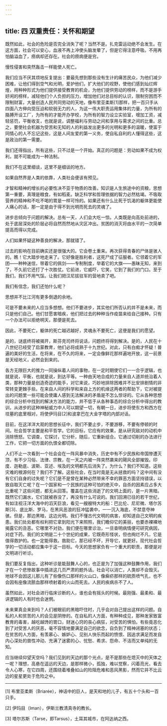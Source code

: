 ```yaml
---
---
---
```

title: 四 双重责任：关怀和期望
---




既然如此，社会的危险是否完全消失了呢？当然不是。扎克雷运动绝不会发生。在这方面，社会可以安心，血液不再上冲使头脑发晕了，但是它得注意呼吸。不用再怕脑溢血了，痨病却还存在。社会的痨病便是穷。

慢性侵害和突然轰击一样能使人死亡。

我们应当不厌其烦地反复提出：要最先想到那些没有生计的痛苦民众，为他们减少困难，让他们得到空气和光明，爱护他们，扩大他们的视野，使他们感到灿烂辉煌，用种种形式为他们提供接受教育的机会，为他们提供劳动的榜样，而不是游手好闲的榜样，减轻他们个人负担的压力，增加他们对总目标的认识，限制穷困而不限制财富，大量创造人民共同劳动的天地，像布里亚柔斯[1]那样，把一百只手从四面八方伸向受压迫和软弱无力的人，为这一伟大职责运用集体的力量，为所有的胳膊开设工厂，为所有的才能开办学校，为所有的智力设立实验室，增加工资，减轻惩罚，平衡收支，也就是说，调整福利与劳动之间和享用与需求之间的比重。总之，要使社会机器为受苦和无知的人的利益发出更多的光明和更多的温暖，使富于同情心的人不忘记这些，这是人间友爱的第一义务，使自私自利的人懂得这些，这是政治的第一需要。

我们还得指出，所有这些，只不过是一个开始。真正的问题是：劳动如果不成为权利，就不可能成为一种法制。

我们不在这里细谈，这里不是细谈的地方。

如果自然界是人类的依靠，人类社会便该有预见。

才智和精神的增长的必要性决不亚于物质的改善。知识是人生旅途中的资粮，思想第一重要，真理是粮食，有如稻麦。缺乏科学和哲理依据的智力必然枯竭。不吸取营养的精神和不吃不喝的胃是一样可怜的。如果还有什么比死于饥渴的躯体更能使人痛心的话，那一定是由于得不到光明而死去的灵魂了。

进步总倾向于问题的解决。总有一天，人们会大吃一惊。人类既是向高处前进的，处于底层深处的阶层必将自然而然地从灾区冲出。贫困的消灭将由水平的一次简单提高而得以完成。

人们如果怀疑这种善良的解决，那就错了。

过去的影响在目前确实还是很强大的。它会卷土重来。再次获得青春的尸体是骇人的。瞧！它大踏步地走来了。它好像是胜利者，这死尸成了征服者。它领着它的军团——种种迷信，带着它的佩剑——专制制度，举着它的大旗——愚昧无知，来到了，不久前它还打了十次胜仗。它前进，它威吓，它笑，它到了我们的门口。至于我们，我们不用气馁。让我们把汉尼拔驻军的营地卖了吧。

我们有信念，我们还怕什么呢？

思想并不比江河有更多倒退的余地。

可是不要未来的人应当多想想。他们不要进步，其实他们所否认的并不是未来，而只是他们自己。他们甘愿害暗疾，他们把过去的种种当作疫苗来给自己接种。只有一个办法可以拒绝明天，那便是死去。

因此，不要死亡，躯体的死亡越迟越好，灵魂永不要死亡，这便是我们的愿望。

是的，谜底终将被揭开，斯芬克司终将说话，问题终将得到解决。是的，人民在十八世纪已经受了启蒙教育，他们必将成熟于十九世纪。对此，只有白痴才怀疑！普遍的美好的生活，在将来，在不久的将来，一定会像鲜花那样遍地开放，这一前景是天经地义，必然会到来的。

各方无限巨大的推力一同操纵着人间的事物，在一定时期使它们一一合乎逻辑，也就是说，平衡，也就是说，到达平等。一种由天地合成的力量来自人道并统治着人类，那种力量是创造奇迹的能手，对它来说，巧妙地排除困难并不比安排剧情的非常转变更棘手些。在来自人间的科学和来自上方的机缘这两者的帮助下，它对被提出的问题里一些可能会使庸人感到无法解决的矛盾是不怎么惊讶的。它从各种思想的综合分析中找到的解决方法的能力，并不低于从各种事态的综合分析中得出的教训，从进步的这种神秘威力中人可以期望一切，有朝一日，进步将使东方和西方在坟墓的底里相对，将使伊玛目[2]和波拿巴在大金字塔的内部对话。

目前，在这洋洋大观的思想长征中，我们不要止步，不要游移，不要有停顿的时间。社会哲学主要是和平哲学。它的目标，它应有的效果，是从研究敌对的动机中消除愤怒。它调查，它探讨，它分析，随后，它重新组合。它通过切削的办法进行工作，它把一切方面的仇恨全都切除。

人们不止一次看到一个社会会在一阵风暴中消失，历史中有不少民族和帝国惨遭灭顶，有不少习俗、法律、宗教，在一天之内被一阵突然袭来的飓风全部摧毁。印度、迦勒底、波斯、亚述、埃及的文明都先后消失了。为什么？我们不知道。这些灾难的根源何在？我们不了解。这些社会，在当时竟是无从拯救的吗？这中间有没有它们自身的过失呢？它们是不是曾在某种必然带来不幸的罪恶方面坚持错误，以致自取灭亡呢？在一个国家和一个民族的这种可怕的绝灭中，自杀的因素应占多大比重呢？这些问题，都无从回答。覆盖在这些消逝了的文明上面的，是一片黑暗。既然它们漏水，它们就被吞没了，再没有什么可说的。我们回溯已往的若干世纪，有如注视汪洋大海中的滔天巨浪，看见一艘艘特大的船：巴比伦、尼尼微、塔尔苏斯[3]、底比斯、罗马，在黑风恶浪的狂冲猛袭中，一一沉入海底，不禁意夺神骇。但是，那边黑暗，这边光明。我们不懂古代文明的病害，却知道自己文明的疾患。我们处处都有权利把它拿到阳光下来照照，我们瞻仰它的美丽，也要赤裸裸地揭露它的丑恶。它哪里不对劲，我们便在哪里诊治，一旦查明病情便可研究病因，对症下药。我们的文明是二十个世纪的成果，它既奇形怪状，但也绚烂不凡，它是值得救护的。也一定能得救。救助它，那已经不坏，开导它，就更好。现代社会哲学的一切活动都应集中于这一目标。今天的思想家负有一个重大的职责，那便是对文明进行听诊。

我们要反复指出，这种听诊是能鼓舞人心的，也正是为了加强这种鼓舞作用，我们才在一个悲惨故事中插进这几页严肃的题外话。社会可以消亡，人类却不会毁灭。地球不会因这儿那儿有了些像伤口那样的火山口，像癣疥那样的硫质喷气孔，也不会因有座像流脓血那样喷射着的火山而死去。人民的疾病杀不了人。

虽然如此，对社会进行临床诊断的人，谁也会有摇头的时候。最刚强、最柔和、最讲逻辑的人有时也会迷惘。

未来果真会来到吗？人们被眼前的黑暗吓住时，几乎会对自己提出这样的问题。自私的人和贫苦的人的会见是阴惨的。在自私的人方面，有种种成见，那种发家致富教育的毒害，越吃越馋的胃口，财迷心窍的丧心病狂，对受苦的惧怕，有些竟恶化到了对受苦人的厌恶，毫不容情地要满足自己的欲念，自负到了精神闭塞的状态；在贫苦的人方面，有羡慕心、嫉妒心、见别人快乐而起的愤恨、因追求满足而发自内心深处的兽性冲动、充满了迷雾的心、忧愁、希求、怨命、不洁而又单纯的无知。

应当继续仰望天空吗？我们见到的天边的那个光点，是不是那些在熄灭中的天体之一呢？理想，高悬在遥远的天边，是那样微小，孤独，难以觉察，闪着亮光，看去令人心寒，在它四周，还围绕着堆叠如山的险阻危难和恶风黑影，然而它并不比云边的星星更处于危险之中。



* * *



[1] 布里亚柔斯（Briarée），神话中的巨人，是天和地的儿子，有五十个头和一百只手。

[2] 伊玛目（Iman），伊斯兰教清真寺的教长。

[3] 塔尔苏斯（Tarse，即Tarsus），土耳其城市，在阿达纳之西。